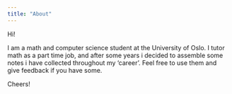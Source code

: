 ```yaml
---
title: "About"
---
```

Hi!

I am a math and computer science student at the University of Oslo. I tutor math
as a part time job, and after some years i decided to assemble some notes i have 
collected throughout my 'career'. Feel free to use them and give feedback if you
have some. 

Cheers!